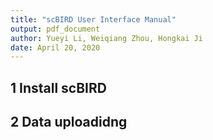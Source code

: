 ```yaml
---
title: "scBIRD User Interface Manual"
output: pdf_document
author: Yueyi Li, Weiqiang Zhou, Hongkai Ji
date: April 20, 2020
---
```


## 1 Install scBIRD 
## 2 Data uploadidng

